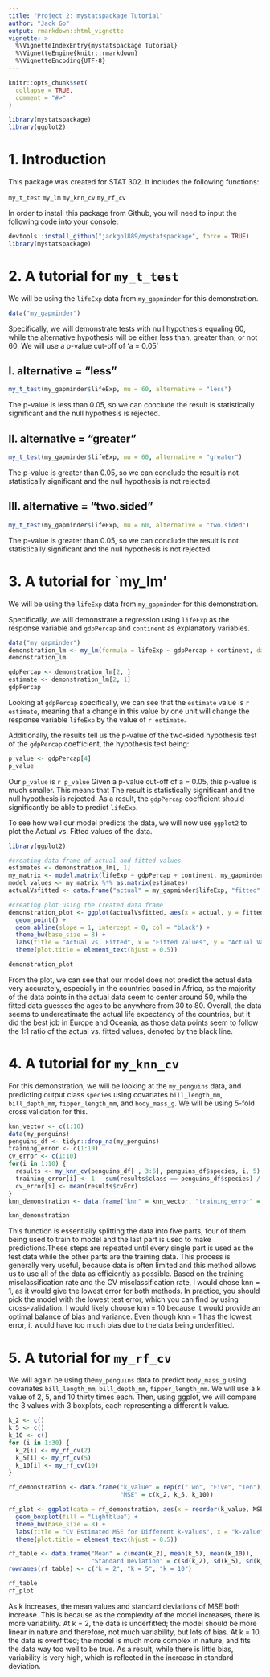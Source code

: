```yaml
---
title: "Project 2: mystatspackage Tutorial"
author: "Jack Go"
output: rmarkdown::html_vignette
vignette: >
  %\VignetteIndexEntry{mystatspackage Tutorial}
  %\VignetteEngine{knitr::rmarkdown}
  %\VignetteEncoding{UTF-8}
---
```

  
```r
knitr::opts_chunk$set(
  collapse = TRUE,
  comment = "#>"
)
```

```r
library(mystatspackage)
library(ggplot2)
```

# 1. Introduction

This package was created for STAT 302. It includes the following functions:
  
`my_t_test`
`my_lm`
`my_knn_cv`
`my_rf_cv`

In order to install this package from Github, you will need to input the following code into your console:
```r
devtools::install_github("jackgo1889/mystatspackage", force = TRUE)
library(mystatspackage)
```

# 2. A tutorial for `my_t_test`

We will be using the `lifeExp` data from `my_gapminder` for this demonstration.

```r
data("my_gapminder")
```

Specifically, we will demonstrate tests with null hypothesis equaling 60, while the alternative hypothesis will be either less than, greater than, or not 60. We will use a p-value cut-off of 'a = 0.05'

## I. alternative = "less"

\begin{align}
H_0: \mu &= 60,\\
H_a: \mu &< 60.
\end{align}

```r
my_t_test(my_gapminder$lifeExp, mu = 60, alternative = "less")
```

The p-value is less than 0.05, so we can conclude the result is statistically significant and the null hypothesis is rejected.

## II. alternative = "greater"

\begin{align}
H_0: \mu &= 60,\\
H_a: \mu &> 60.
\end{align}

```r
my_t_test(my_gapminder$lifeExp, mu = 60, alternative = "greater")
```

The p-value is greater than 0.05, so we can conclude the result is not statistically significant and the null hypothesis is not rejected.

## III. alternative = "two.sided"

\begin{align}
H_0: \mu &= 60,\\
H_a: \mu &\neq 60.
\end{align}

```r
my_t_test(my_gapminder$lifeExp, mu = 60, alternative = "two.sided")
```

The p-value is greater than 0.05, so we can conclude the result is not statistically significant and the null hypothesis is not rejected.

# 3. A tutorial for `my_lm'

We will be using the `lifeExp` data from `my_gapminder` for this demonstration.

Specifically, we will demonstrate a regression using `lifeExp` as the response variable and `gdpPercap` and `continent` as explanatory variables. 

```r
data("my_gapminder")
demonstration_lm <- my_lm(formula = lifeExp ~ gdpPercap + continent, data = my_gapminder)
demonstration_lm
```

```r
gdpPercap <- demonstration_lm[2, ]
estimate <- demonstration_lm[2, 1]
gdpPercap
```

Looking at `gdpPercap` specifically, we can see that the `estimate` value is `r estimate`, meaning that a change in this value by one unit will change the response variable `lifeExp` by the value of `r estimate`.

Additionally, the results tell us the p-value of the two-sided hypothesis test of the `gdpPercap` coefficient, the hypothesis test being:
  
  \begin{align}
H_0: \beta &= 0,\\
H_a: \beta &\neq 0.
\end{align}

```r
p_value <- gdpPercap[4]
p_value
```

Our `p_value` is `r p_value` Given a p-value cut-off of a = 0.05, this p-value is much smaller. This means that The result is statistically significant and the null hypothesis is rejected. As a result, the `gdpPercap` coefficient should significantly be able to predict `lifeExp`.

To see how well our model predicts the data, we will now use `ggplot2` to plot the Actual vs. Fitted values of the data.

```r
library(ggplot2)

#creating data frame of actual and fitted values
estimates <- demonstration_lm[, 1]
my_matrix <- model.matrix(lifeExp ~ gdpPercap + continent, my_gapminder)
model_values <- my_matrix %*% as.matrix(estimates)
actualVsfitted <- data.frame("actual" = my_gapminder$lifeExp, "fitted" = model_values, "Continent" = my_gapminder$continent)

#creating plot using the created data frame
demonstration_plot <- ggplot(actualVsfitted, aes(x = actual, y = fitted, color = Continent)) +
  geom_point() +
  geom_abline(slope = 1, intercept = 0, col = "black") + 
  theme_bw(base_size = 8) +
  labs(title = "Actual vs. Fitted", x = "Fitted Values", y = "Actual Values") + 
  theme(plot.title = element_text(hjust = 0.5))

demonstration_plot
```
From the plot, we can see that our model does not predict the actual data very accurately, especially in the countries based in Africa, as the majority of the data points in the actual data seem to center around 50, while the fitted data guesses the ages to be anywhere from 30 to 80. Overall, the data seems to underestimate the actual life expectancy of the countries, but it did the best job in Europe and Oceania, as those data points seem to follow the 1:1 ratio of the actual vs. fitted values, denoted by the black line.

# 4. A tutorial for `my_knn_cv`

For this demonstration, we will be looking at the `my_penguins` data, and predicting output class `species` using covariates `bill_length_mm`, `bill_depth_mm`, `fipper_length_mm`, and `body_mass_g`. We will be using 5-fold cross validation for this.

```r

knn_vector <- c(1:10)
data(my_penguins)
penguins_df <- tidyr::drop_na(my_penguins)
training_error <- c(1:10)
cv_error <- c(1:10)
for(i in 1:10) {
  results <- my_knn_cv(penguins_df[ , 3:6], penguins_df$species, i, 5)
  training_error[i] <- 1 - sum(results$class == penguins_df$species) / nrow(penguins_df)
  cv_error[i] <- mean(results$cvErr)
}
knn_demonstration <- data.frame("knn" = knn_vector, "training_error" = training_error, "cv_error" = cv_error)

knn_demonstration
```
This function is essentially splitting the data into five parts, four of them being used to train to model and the last part is used to make predictions.These steps are repeated until every single part is used as the test data while the other parts are the training data. This process is generally very useful, because data is often limited and this method allows us to use all of the data as efficiently as possible. Based on the training misclassification rate and the CV misclassification rate, I would chose knn = 1, as it would give the lowest error for both methods. In practice, you should pick the model with the lowest test error, which you can find by using cross-validation. I would likely choose knn = 10 because it would provide an optimal balance of bias and variance. Even though knn = 1 has the lowest error, it would have too much bias due to the data being underfitted.

# 5. A tutorial for `my_rf_cv`

We will again be using the`my_penguins` data to predict `body_mass_g` using covariates `bill_length_mm`, `bill_depth_mm`, `fipper_length_mm`. We will use a k value of 2, 5, and 10 thirty times each. Then, using ggplot, we will compare the 3 values with 3 boxplots, each representing a different k value.

```r
k_2 <- c()
k_5 <- c()
k_10 <- c()
for (i in 1:30) {
  k_2[i] <- my_rf_cv(2)
  k_5[i] <- my_rf_cv(5)
  k_10[i] <- my_rf_cv(10)
}
```

```r
rf_demonstration <- data.frame("k_value" = rep(c("Two", "Five", "Ten"), each = 30), 
                               "MSE" = c(k_2, k_5, k_10))

rf_plot <- ggplot(data = rf_demonstration, aes(x = reorder(k_value, MSE), y = MSE, group = k_value)) + 
  geom_boxplot(fill = "lightblue") +
  theme_bw(base_size = 8) +
  labs(title = "CV Estimated MSE for Different k-values", x = "k-value", y = "MSE") +
  theme(plot.title = element_text(hjust = 0.5))

rf_table <- data.frame("Mean" = c(mean(k_2), mean(k_5), mean(k_10)), 
                       "Standard Deviation" = c(sd(k_2), sd(k_5), sd(k_10)))
rownames(rf_table) <- c("k = 2", "k = 5", "k = 10")

rf_table
rf_plot
```

As k increases, the mean values and standard deviations of MSE both increase. This is because as the complexity of the model increases, there is more variability. At k = 2, the data is underfitted; the model should be more linear in nature and therefore, not much variability, but lots of bias. At k = 10, the data is overfitted; the model is much more complex in nature, and fits the data way too well to be true. As a result, while there is little bias, variability is very high, which is reflected in the increase in standard deviation.
